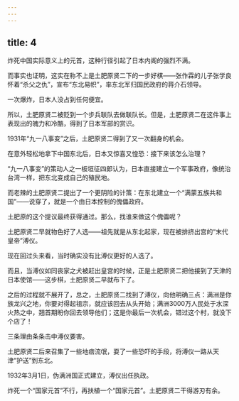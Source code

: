 ```yaml
---
---
---
```

title: 4
---



炸死中国实际意义上的元首，这种行径引起了日本内阁的强烈不满。

而事实也证明，这实在称不上是土肥原贤二下的一步好棋——张作霖的儿子张学良怀着“杀父之仇”，宣布“东北易帜”，率东北军归国民政府的蒋介石领导。

一次爆炸，日本人没占到任何便宜。

所以，土肥原贤二被贬到一个步兵联队去做联队长。但是，土肥原贤二在这件事上表现出的魄力和冷酷，得到了日本军部的赏识。

1931年“九一八事变”之后，土肥原贤二得到了又一次翻身的机会。

在意外轻松地拿下中国东北后，日本又惊喜又惶恐：接下来该怎么治理？

“九一八事变”的策动人之一板垣征四郎认为，日本直接建立一个军事政府，像统治台湾一样，把东北变成自己的殖民地。

而老辣的土肥原贤二提出了一个更阴险的计策：在东北建立一个“满蒙五族共和国”——说穿了，就是一个由日本控制的傀儡政府。

土肥原的这个提议最终获得通过。那么，找谁来做这个傀儡呢？

土肥原贤二早就物色好了人选——祖先就是从东北起家，现在被排挤出宫的“末代皇帝”溥仪。

现在回过头来看，当时确实没有比溥仪更好的人选了。

而且，当溥仪如同丧家之犬被赶出皇宫的时候，正是土肥原贤二把他接到了天津的日本使馆——这步棋，土肥原贤二早就布下了。

之后的过程就不展开了，总之，土肥原贤二找到了溥仪，向他明确三点：满洲是你族龙兴之地，你要对得起祖宗，就应该回去从头开始；满洲3000万人民处于水深火热之中，翘首期盼你回去领导他们；这是你最后一次机会，错过这个村，就没下个店了！

三条理由条条击中溥仪要害。

土肥原贤二后来召集了一些地痞流氓，耍了一些恐吓的手段，将溥仪一路从天津“护送”到东北。

1932年3月1日，伪满洲国正式建立，溥仪出任执政。

炸死一个“国家元首”不行，再扶植一个“国家元首”。土肥原贤二干得游刃有余。